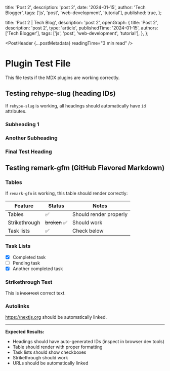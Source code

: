 
  title: 'Post 2',
  description: 'post 2',
  date: '2024-01-15',
  author: 'Tech Blogger',
  tags: ['js', 'post', 'web-development', 'tutorial'],
  published: true,
};

  title: 'Post 2 | Tech Blog',
  description: 'post 2',
  openGraph: {
    title: 'Post 2',
    description: 'post 2',
    type: 'article',
    publishedTime: '2024-01-15',
    authors: ['Tech Blogger'],
    tags: ['js', 'post', 'web-development', 'tutorial'],
  },
};

<PostHeader {...postMetadata} readingTime="3 min read" />

# Plugin Test File

This file tests if the MDX plugins are working correctly.

## Testing rehype-slug (heading IDs)

If `rehype-slug` is working, all headings should automatically have `id` attributes.

### Subheading 1

### Another Subheading

### Final Test Heading

## Testing remark-gfm (GitHub Flavored Markdown)

### Tables

If `remark-gfm` is working, this table should render correctly:

| Feature       | Status        | Notes                  |
| ------------- | ------------- | ---------------------- |
| Tables        | ✅            | Should render properly |
| Strikethrough | ~~broken~~ ✅ | Should work            |
| Task lists    | ✅            | Check below            |

### Task Lists

- [x] Completed task
- [ ] Pending task
- [x] Another completed task

### Strikethrough Text

This is ~~incorrect~~ correct text.

### Autolinks

https://nextjs.org should be automatically linked.

---

**Expected Results:**

- Headings should have auto-generated IDs (inspect in browser dev tools)
- Table should render with proper formatting
- Task lists should show checkboxes
- Strikethrough should work
- URLs should be automatically linked
